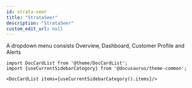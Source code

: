 ```yaml
---
id: strata-seer
title: "StrataSeer"
description: "StrataSeer"
custom_edit_url: null
---
```




A dropdown menu consists Overview, Dashboard, Customer Profile and Alerts  



```mdx-code-block
import DocCardList from '@theme/DocCardList';
import {useCurrentSidebarCategory} from '@docusaurus/theme-common';

<DocCardList items={useCurrentSidebarCategory().items}/>
```
      